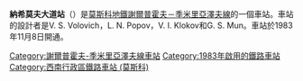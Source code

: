{{Infobox station 
|name          = 納希莫夫大道
|native_name   = Нахимовский проспект
|native_name_lang=ru
|type          = [[莫斯科地鐵|莫斯科地鐵]]車站
|image         = Nahimovsky_05.jpg
|image_size    = 
|image_caption = 
|address       = [[西南行政區_(莫斯科)|西南行政區]]{{link-en|朱金諾區|Zyuzino District}}
|borough       = [[莫斯科|莫斯科]]
|country       = [[俄羅斯|俄羅斯]]
|coordinates   = {{coord|55.6627|37.6055|display=inline,title}}
|line          = {{MOSMETRO-bull|9|text=1}}
|other         = 
|structure     = 淺層列柱{{link-en|單拱門車站|single-vault station}}
|platform      = 1個[[島式月台|島式月台]]
|depth         = 
|levels        = 1層
|tracks        = 2條
|parking       = 無
|opened        = {{start date and age|df=yes|1983|11|08}}
|closed        = 
|rebuilt       = 
|ADA           = 
|code          = 146
|owned         = 莫斯科地鐵
|zone          = 
|former        = 
|passengers    = 
|pass_year     = 
|pass_percent  = 
|pass_system   = 
|mpassengers   = 
|services      = 
|map_type      = Moscow Ring Road
|AlternativeMap= Moscow map MKAD grayscale.png
|map_overlay   = Moscow metro map including line 14.svg
|map_caption   = 
|route_map     = 
|map_state     = collapsed
}}

'''納希莫夫大道站'''（{{lang-rus|Нахимовский Проспект|Nakhimovsky Prospekt}}）是[[莫斯科地鐵|莫斯科地鐵]][[謝爾普霍夫－季米里亞澤夫線|謝爾普霍夫－季米里亞澤夫線]]的一個車站。車站的設計者是V. S. Volovich，L. N. Popov，V. I. Klokov和G. S. Mun。車站於1983年11月8日開通。
{{謝爾普霍夫－季米里亞澤夫線}}
[[Category:謝爾普霍夫-季米里亞澤夫線車站|Category:謝爾普霍夫-季米里亞澤夫線車站]]
[[Category:1983年啟用的鐵路車站|Category:1983年啟用的鐵路車站]]
[[Category:西南行政區鐵路車站_(莫斯科)|Category:西南行政區鐵路車站 (莫斯科)]]